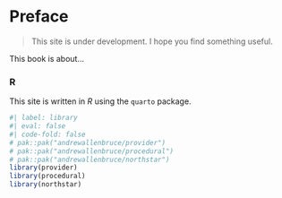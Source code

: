 # Preface {.unnumbered}

> This site is under development. I hope you find something useful.

This book is about...

### R {-}

This site is written in $R$ using the `quarto` package.

```r
#| label: library
#| eval: false
#| code-fold: false
# pak::pak("andrewallenbruce/provider")
# pak::pak("andrewallenbruce/procedural")
# pak::pak("andrewallenbruce/northstar")
library(provider)
library(procedural)
library(northstar)
```

